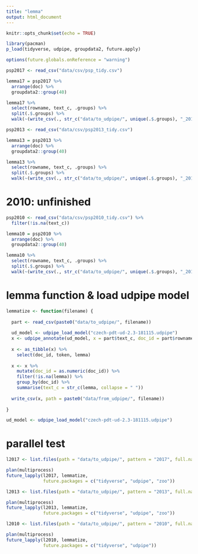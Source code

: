 ```yaml
---
title: "lemma"
output: html_document
---
```


```r
knitr::opts_chunk$set(echo = TRUE)

library(pacman)
p_load(tidyverse, udpipe, groupdata2, future.apply)

options(future.globals.onReference = "warning")
```


```r
psp2017 <- read_csv("data/csv/psp_tidy.csv")

lemma17 = psp2017 %>%
  arrange(doc) %>%
  groupdata2::group(40)

lemma17 %>%
  select(rowname, text_c, .groups) %>%
  split(.$.groups) %>%
  walk(~(write_csv(., str_c("data/to_udpipe/", unique(.$.groups), "_2017.csv"))))
```

```r
psp2013 <- read_csv("data/csv/psp2013_tidy.csv")

lemma13 = psp2013 %>%
  arrange(doc) %>%
  groupdata2::group(40)

lemma13 %>%
  select(rowname, text_c, .groups) %>%
  split(.$.groups) %>%
  walk(~(write_csv(., str_c("data/to_udpipe/", unique(.$.groups), "_2013.csv"))))
```

# 2010: unfinished
```r
psp2010 <- read_csv("data/csv/psp2010_tidy.csv") %>%
  filter(!is.na(text_c))

lemma10 = psp2010 %>%
  arrange(doc) %>%
  groupdata2::group(40)

lemma10 %>%
  select(rowname, text_c, .groups) %>%
  split(.$.groups) %>%
  walk(~(write_csv(., str_c("data/to_udpipe/", unique(.$.groups), "_2010.csv"))))
```


# lemma function & load udpipe model
```r
lemmatize <- function(filename) {
  
  part <- read_csv(paste0("data/to_udpipe/", filename))
  
  ud_model <- udpipe_load_model("czech-pdt-ud-2.3-181115.udpipe")
  x <- udpipe_annotate(ud_model, x = part$text_c, doc_id = part$rowname)
  
  x <- as_tibble(x) %>%
    select(doc_id, token, lemma) 
  
  x <- x %>%
    mutate(doc_id = as.numeric(doc_id)) %>%
    filter(!is.na(lemma)) %>%
    group_by(doc_id) %>%
    summarise(text_c = str_c(lemma, collapse = " "))
  
  write_csv(x, path = paste0("data/from_udpipe/", filename))
  
}

ud_model <- udpipe_load_model("czech-pdt-ud-2.3-181115.udpipe")
```

# parallel test
```r
l2017 <- list.files(path = "data/to_udpipe/", pattern = "2017", full.names = F)[21:40]

plan(multiprocess)
future_lapply(l2017, lemmatize,
              future.packages = c("tidyverse", "udpipe", "zoo"))
```

```r
l2013 <- list.files(path = "data/to_udpipe/", pattern = "2013", full.names = F)

plan(multiprocess)
future_lapply(l2013, lemmatize,
              future.packages = c("tidyverse", "udpipe", "zoo"))
```

```r
l2010 <- list.files(path = "data/to_udpipe/", pattern = "2010", full.names = F)

plan(multiprocess)
future_lapply(l2010, lemmatize,
              future.packages = c("tidyverse", "udpipe"))
```

